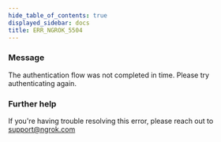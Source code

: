 ```yaml
---
hide_table_of_contents: true
displayed_sidebar: docs
title: ERR_NGROK_5504
---
```


### Message

The authentication flow was not completed in time. Please try authenticating again.

### Further help

If you're having trouble resolving this error, please reach out to [support@ngrok.com](mailto:support@ngrok.com?subject=Help%20with%20ERR_NGROK_5504)

